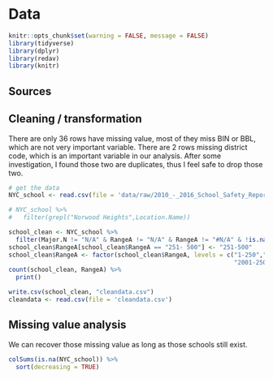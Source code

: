 # Data 
```r
knitr::opts_chunk$set(warning = FALSE, message = FALSE)
library(tidyverse)
library(dplyr)
library(redav)
library(knitr)
```
## Sources

## Cleaning / transformation
There are only 36 rows have missing value, most of they miss BIN or BBL, which are not very important variable. There are 2 rows missing district code, which is an important variable in our analysis. After some investigation, I found those two are duplicates, thus I feel safe to drop those two.
```r
# get the data
NYC_school <- read.csv(file = 'data/raw/2010_-_2016_School_Safety_Report.csv')

# NYC_school %>%
#   filter(grepl("Norwood Heights",Location.Name))

school_clean <- NYC_school %>%
  filter(Major.N != "N/A" & RangeA != "N/A" & RangeA != "#N/A" & !is.na(Geographical.District.Code))
school_clean$RangeA[school_clean$RangeA == "251- 500"] <- "251-500"
school_clean$RangeA <- factor(school_clean$RangeA, levels = c("1-250","251-500","501-750","751-1000","1001-1250","1251-1500","1501-1750","1751-2000",
                                                              "2001-2500","2501-3000","3001-4000","4000+"))
count(school_clean, RangeA) %>%
  print()

write.csv(school_clean, "cleandata.csv")
cleandata <- read.csv(file = 'cleandata.csv')

```



## Missing value analysis

We can recover those missing value as long as those schools still exist.

```r
colSums(is.na(NYC_school)) %>%
  sort(decreasing = TRUE)
```
